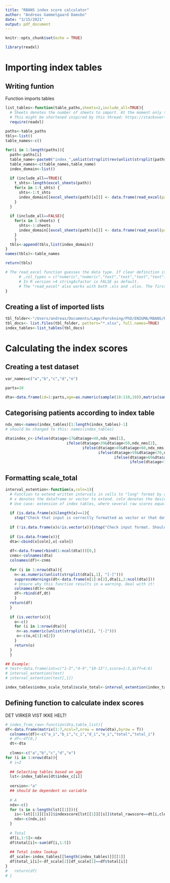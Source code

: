 ```yaml
---
title: "RBANS index score calculator"
author: "Andreas Gammelgaard Damsbo"
date: "3/15/2021"
output: pdf_document
---
```


```r
knitr::opts_chunk$set(echo = TRUE)
```

```r
library(readxl)
```

# Importing index tables

## Writing funtion
Function imports tables
```r
list_tables<-function(table_paths,sheets=2,include_all=TRUE){
  # Sheets denotes the number of sheets to import. At the moment only the amount can be specified, not a range or specific sheets. Its on the list!
  # This might be shortened inspired by this thread: https://stackoverflow.com/questions/9564489/read-all-files-in-a-folder-and-apply-a-function-to-each-data-frame
  require(readxl)
  
paths<-table_paths
tbls<-list()
table_names<-c()

for(i in 1:length(paths)){
  path<-paths[i]
  table_name<-paste0("index_",unlist(strsplit(rev(unlist(strsplit(paths[i], "[/]")))[1], "[.]"))[1])
  table_names<-c(table_names,table_name)
  index_domain<-list()
  
  if (include_all==TRUE){
    t_shts<-length(excel_sheets(path))
    for(x in 1:t_shts) {
      shts<-1:t_shts
      index_domain[[excel_sheets(path)[x]]] <- data.frame(read_excel(path=path, sheet=shts[x]))
    }
  }
  
  if (include_all==FALSE){
    for(x in 1:sheets) {
      shts<-1:sheets
      index_domain[[excel_sheets(path)[x]]] <- data.frame(read_excel(path=path, sheet=shts[x]))
    }
    }
  tbls<-append(tbls,list(index_domain))
}
names(tbls)<-table_names

return(tbls)

# The read_excel function guesses the data type. If clear definition is needed, this can be added:
      # ,col_types = c("numeric","numeric","text","text","text","text")
      # In R version >4 stringAsfactor is FALSE as default.
      # The "read_excel" also works with both .xls and .xlsx. The first is much faster though!
}
```

## Creating a list of imported lists
```r
tbl_folder<-"/Users/andreas/Documents/Læge/Forskning/PhD/ENIGMA/RBANS/RBANS_index_tables"
tbl_docs<- list.files(tbl_folder, pattern="*.xlsx", full.names=TRUE)
index_tables<-list_tables(tbl_docs)
```


# Calculating the index scores

## Creating a test dataset

```r
var_names=c("a","b","c","d","e")

parts=10

dta<-data.frame(id=1:parts,age=as.numeric(sample(18:110,10)),matrix(sample(20:40,replace=TRUE), ncol = length(var_names), nrow = parts,dimnames=list(NULL,var_names)),version="a")
```

## Categorising patients according to index table
```r
ndx_nms<-names(index_tables)[1:length(index_tables)-1]
# should be changed to this: names(index_tables)

dta$index_c<-ifelse(dta$age>17&dta$age<40,ndx_nms[1],
                           ifelse(dta$age>39&dta$age<50,ndx_nms[2],
                                  ifelse(dta$age>49&dta$age<60,ndx_nms[3],
                                         ifelse(dta$age>59&dta$age<70,ndx_nms[4],
                                                ifelse(dta$age>69&dta$age<80,ndx_nms[5],
                                                       ifelse(dta$age>79,ndx_nms[6],NA))))))

```

## Formatting scale_total
```r
interval_extention<-function(x,coln=1){
  # Function to extend written intervals in cells to "long" format by repeating associated variables.
  # x denotes the dataframe or vector to extend. coln denotes the desired column to extend the dataframe from. Default is 1. Only works with intervals seperated by "-".
  # Use case: extension of index tables, where several raw scores equals to the same indexscore.
  
  if (is.data.frame(x)&length(x)==1){
    stop("Check that input is correctly formatted as vector or that data frame has at least two columns")}
  
  if (!is.data.frame(x)&!is.vector(x)){stop("Check input format. Should be vector or data.frame")}
  
  if (is.data.frame(x)){
  dta<-cbind(x[coln],x[-coln])
  
  df<-data.frame(rbind(1:ncol(dta)))[0,]
  cnms<-colnames(dta)
  colnames(df)<-cnms
  
  for (i in 1:nrow(dta)){
    n<-as.numeric(unlist(strsplit(dta[i,1], "[-]")))
    suppressWarnings(dt<-data.frame(n[1]:n[2],dta[i,2:ncol(dta)]))
    # Unsure why this function results in a warning. Deal with it!
    colnames(dt)<-cnms
    df<-rbind(df,dt)
    }
  return(df)
  }
 
  if (is.vector(x)){
    o<-c()
    for (i in 1:nrow(dta)){
     n<-as.numeric(unlist(strsplit(x[i], "[-]")))
     o<-c(o,n[1]:n[2])
    }
    return(o)
  }
  }

## Example:
# test<-data.frame(int=c("1-3","4-9","10-15"),score=1:3,diff=4:6)
# interval_extention(test)
# interval_extention(test[,1])
```


```r
index_tables$index_scale_total$scale_total<-interval_extention(index_tables$index_scale_total$scale_total)
```



## Defining function to calculate index scores

DET VIRKER VIST IKKE HELT!
```r
# index_from_raw<-function(dta,table_list){
df<-data.frame(matrix(1:7,ncol=7,nrow = nrow(dta),byrow = T))
  colnames(df)<-c("a_i","b_i","c_i","d_i","e_i","total","total_i")
  # df<-df[0,]
  dt<-dta
  
  clnms<-c("a","b","c","d","e")
for (i in 1:nrow(dta)){
  # i=2
  
  ## Selecting tables based on age
  lst<-index_tables[dt$index_c[i]]
  
  version<-"a"
  ## should be dependent on variable
  
  # A
  ndx<-c()
  for (s in s:length(lst[[1]])){
    is<-lst[[1]][[s]]$indexscore[lst[[1]][[s]]$total_rawscore==dt[i,clnms[s]]&lst[[1]][[s]]$version==version]
    ndx<-c(ndx,is)
  }
 
  # Total
  df[i,1:5]<-ndx
  df$total[i]<-sum(df[i,1:5])
  
  ## Total index lookup
  df_scale<-index_tables[[length(index_tables)]][[1]]
  df$total_i[i]<-df_scale[2][df_scale[1]==df$total[i]]
}
#   return(df)
# }
```













